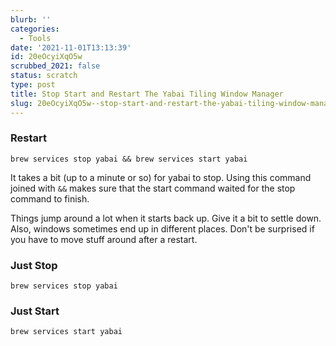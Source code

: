 ```yaml
---
blurb: ''
categories:
  - Tools
date: '2021-11-01T13:13:39'
id: 20eOcyiXqO5w
scrubbed_2021: false
status: scratch
type: post
title: Stop Start and Restart The Yabai Tiling Window Manager
slug: 20eOcyiXqO5w--stop-start-and-restart-the-yabai-tiling-window-manager
---
```


### Restart

```
brew services stop yabai && brew services start yabai
```

It takes a bit (up to a minute or so) for yabai to stop. Using this command joined with `&&` makes sure that the start command waited for the stop command to finish.

Things jump around a lot when it starts back up. Give it a bit to settle down. Also, windows sometimes end up in different places. Don't be surprised if you have to move stuff around after a restart.


### Just Stop 

```
brew services stop yabai
```

### Just Start

```
brew services start yabai
```
